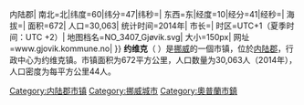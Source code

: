 {{城市|
城市名称=约维克|
外文名称={{lang|no|Gjøvik}}|
代表图像=Gjøvik sett fra Nordlia.jpg|
国家=挪威|
区=内陆{{!}}内陆郡|
南北=北|纬度=60|纬分=47|纬秒=|
东西=东|经度=10|经分=41|经秒=|
海拔=|
面积=672|
人口=30,063|
统计时间=2014年|
市长=|
时区=UTC+1（夏季时间：UTC +2）|
地图档名=NO_3407_Gjøvik.svg|
大小=150px|
网址=www.gjovik.kommune.no|
}}
'''约维克'''（{{lang-no|Gjøvik}} {{audio|Gjovik.ogg|聆听}}）是[[挪威|挪威]]的一個市镇，位於[[内陆郡|内陆郡]]，行政中心为约维克镇。市镇面积为672平方公里，人口数量为30,063人（2014年），人口密度为每平方公里44人。

{{Norway-geo-stub}}
{{内陆郡市镇列表}}

{{Authority control}}
[[Category:内陆郡市镇|Category:内陆郡市镇]]
[[Category:挪威城市|Category:挪威城市]]
[[Category:奧普蘭市鎮|Category:奧普蘭市鎮]]